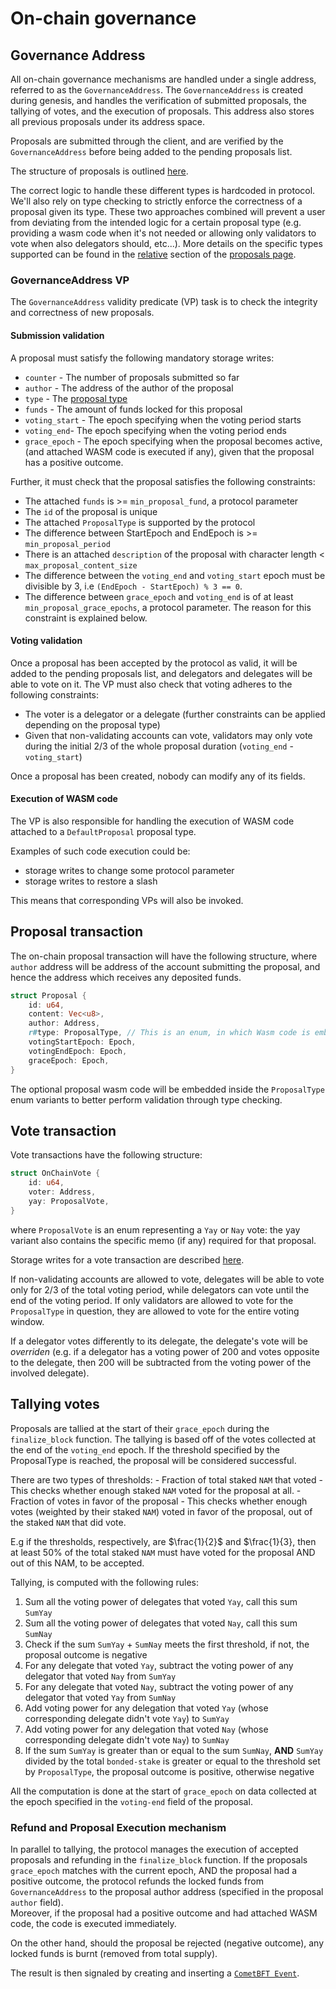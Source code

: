 
# On-chain governance

## Governance Address

All on-chain governance mechanisms are handled under a single address, referred to as the `GovernanceAddress`.
The `GovernanceAddress` is created during genesis, and handles the verification of submitted proposals, the tallying of votes, and the execution of proposals.
This address also stores all previous proposals under its address space.

Proposals are submitted through the client, and are verified by the `GovernanceAddress` before being added to the pending proposals list.

The structure of proposals is outlined [here](./proposal.md).


The correct logic to handle these different types is hardcoded in protocol. 
We'll also rely on type checking to strictly enforce the correctness of a proposal given its type. 
These two approaches combined will prevent a user from deviating from the intended logic for a certain proposal type (e.g. providing a wasm code when it's not needed or allowing only validators to vote when also delegators should, etc...). 
More details on the specific types supported can be found in the [relative](#supported-proposal-types) section of the [proposals page](./proposal.md).


### GovernanceAddress VP

The `GovernanceAddress` validity predicate (VP) task is to check the integrity and correctness of new proposals. 

#### Submission validation
A proposal must satisfy the following mandatory storage writes:

- `counter` - The number of proposals submitted so far
- `author` - The address of the author of the proposal
- `type` - The [proposal type](./proposal.md#supported-proposal-types)
- `funds` - The amount of funds locked for this proposal
- `voting_start` - The epoch specifying when the voting period starts
- `voting_end`- The epoch specifying when the voting period ends
- `grace_epoch` - The epoch specifying when the proposal becomes active, (and attached WASM code is executed if any), given that the proposal has a positive outcome.

Further, it must check that the proposal satisfies the following constraints:
- The attached `funds` is >= `min_proposal_fund`, a protocol parameter
- The `id` of the proposal is unique
- The attached `ProposalType` is supported by the protocol
- The difference between StartEpoch and EndEpoch is >= `min_proposal_period`
- There is an attached `description` of the proposal with character length < `max_proposal_content_size`
- The difference between the `voting_end` and `voting_start` epoch must be divisible by 3, i.e `(EndEpoch - StartEpoch) % 3 == 0`.
- The difference between `grace_epoch` and `voting_end` is of at least `min_proposal_grace_epochs`, a protocol parameter.
The reason for this constraint is explained below. 

#### Voting validation

Once a proposal has been accepted by the protocol as valid, it will be added to the pending proposals list, and delegators and delegates will be able to vote on it.
The VP must also check that voting adheres to the following constraints:

- The voter is a delegator or a delegate (further constraints can be applied depending on the proposal type)
- Given that non-validating accounts can vote, validators may only vote during the initial 2/3 of the whole proposal duration (`voting_end` - `voting_start`)

Once a proposal has been created, nobody can modify any of its fields.

#### Execution of WASM code

The VP is also responsible for handling the execution of WASM code attached to a `DefaultProposal` proposal type.

Examples of such code execution could be:
- storage writes to change some protocol parameter
- storage writes to restore a slash

This means that corresponding VPs will also be invoked.

## Proposal transaction

The on-chain proposal transaction will have the following structure, where `author` address will be address of the account submitting the proposal, and hence the address which receives any deposited funds.

```rust
struct Proposal {
    id: u64,
    content: Vec<u8>,
    author: Address,
    r#type: ProposalType, // This is an enum, in which Wasm code is embedded for DefaultProposal
    votingStartEpoch: Epoch,
    votingEndEpoch: Epoch,
    graceEpoch: Epoch,
}
```

The optional proposal wasm code will be embedded inside the `ProposalType` enum variants to better perform validation through type checking.

## Vote transaction

Vote transactions have the following structure:

```rust
struct OnChainVote {
    id: u64,
    voter: Address,
    yay: ProposalVote,
}
```
where `ProposalVote` is an enum representing a `Yay` or `Nay` vote: the yay variant also contains the specific memo (if any) required for that proposal.

Storage writes for a vote transaction are described [here](./storage.md#votes).

If non-validating accounts are allowed to vote, delegates will be able to vote only for 2/3 of the total voting period, while delegators can vote until the end of the voting period. 
If only validators are allowed to vote for the `ProposalType` in question, they are allowed to vote for the entire voting window.

If a delegator votes differently to its delegate, the delegate's vote will be *overriden* 
(e.g. if a delegator has a voting power of 200 and votes opposite to the delegate, then 200 will be subtracted from the voting power of the involved delegate).


## Tallying votes

Proposals are tallied at the start of their `grace_epoch` during the `finalize_block` function.
The tallying is based off of the votes collected at the end of the `voting_end` epoch.
If the threshold specified by the ProposalType is reached, the proposal will be considered successful.

There are two types of thresholds:
    - Fraction of total staked `NAM` that voted - This checks whether enough staked `NAM` voted for the proposal at all.
    - Fraction of votes in favor of the proposal - This checks whether enough votes (weighted by their staked `NAM`) voted in favor of the proposal, out of the staked `NAM` that did vote.

E.g if the thresholds, respectively, are $\frac{1}{2}$ and $\frac{1}{3}, then at least 50% of the total staked `NAM` must have voted for the proposal AND out of this NAM, to be accepted.

Tallying, is computed with the following rules:

<Steps>

1. Sum all the voting power of delegates that voted `Yay`, call this sum `SumYay`
2. Sum all the voting power of delegates that voted `Nay`, call this sum `SumNay`
3. Check if the sum `SumYay` + `SumNay` meets the first threshold, if not, the proposal outcome is negative
3. For any delegate that voted `Yay`, subtract the voting power of any delegator that voted `Nay` from `SumYay`
4. For any delegate that voted `Nay`, subtract the voting power of any delegator that voted `Yay` from `SumNay`
5. Add voting power for any delegation that voted `Yay` (whose corresponding delegate didn't vote `Yay`) to `SumYay`
6. Add voting power for any delegation that voted `Nay` (whose corresponding delegate didn't vote `Nay`) to `SumNay`
7. If the sum `SumYay` is greater than or equal to the sum `SumNay`, **AND** `SumYay` divided by the total `bonded-stake` is greater or equal to the threshold set by `ProposalType`, the proposal outcome is positive, otherwise negative

</Steps>

All the computation is done at the start of `grace_epoch` on data collected at the epoch specified in the `voting-end` field of the proposal.


### Refund and Proposal Execution mechanism

In parallel to tallying, the protocol manages the execution of accepted proposals and refunding in the `finalize_block` function. 
If the proposals `grace_epoch` matches with the current epoch, AND the proposal had a positive outcome, the protocol refunds the locked funds from `GovernanceAddress` to the proposal author address (specified in the proposal `author` field).  
Moreover, if the proposal had a positive outcome and had attached WASM code, the code is executed immediately.

On the other hand, should the proposal be rejected (negative outcome), any locked funds is burnt (removed from total supply).

The result is then signaled by creating and inserting a [`CometBFT Event`](https://github.com/cometbft/cometbft/blob/main/spec/abci/abci%2B%2B_basic_concepts.md#events).
